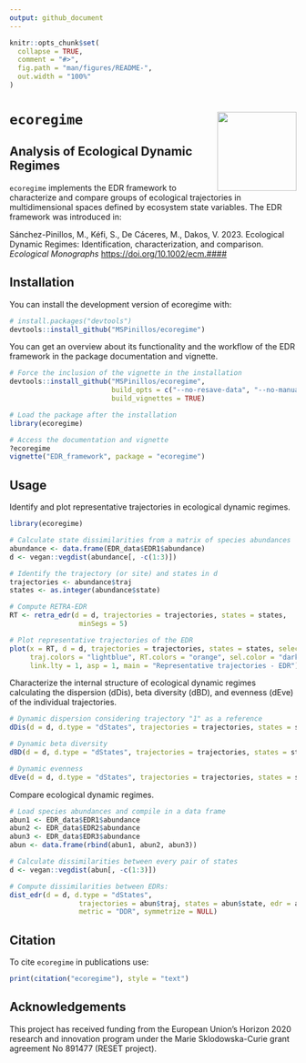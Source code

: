 ```yaml
---
output: github_document
---
```


<!-- README.md is generated from README.Rmd. Please edit that file -->

```r
knitr::opts_chunk$set(
  collapse = TRUE,
  comment = "#>",
  fig.path = "man/figures/README-",
  out.width = "100%"
)
```

# `ecoregime` <img src="man/figures/logo.png" align="right" height="139"/></a>

## Analysis of Ecological Dynamic Regimes

<!-- badges: start -->
<!-- badges: end -->

`ecoregime` implements the EDR framework to characterize and compare groups of ecological trajectories in multidimensional spaces defined by ecosystem state variables. The EDR framework was introduced in:

Sánchez-Pinillos, M., Kéfi, S., De Cáceres, M., Dakos, V. 2023. Ecological Dynamic Regimes: Identification, characterization, and comparison. *Ecological Monographs* <https://doi.org/10.1002/ecm.####>

## Installation

You can install the development version of ecoregime with:

``` r
# install.packages("devtools")
devtools::install_github("MSPinillos/ecoregime")
```

You can get an overview about its functionality and the workflow of the EDR framework in the package documentation and vignette.

``` r
# Force the inclusion of the vignette in the installation
devtools::install_github("MSPinillos/ecoregime", 
                         build_opts = c("--no-resave-data", "--no-manual"),
                         build_vignettes = TRUE)

# Load the package after the installation
library(ecoregime)

# Access the documentation and vignette
?ecoregime
vignette("EDR_framework", package = "ecoregime")

```

## Usage

Identify and plot representative trajectories in ecological dynamic regimes.

```r
library(ecoregime)

# Calculate state dissimilarities from a matrix of species abundances
abundance <- data.frame(EDR_data$EDR1$abundance)
d <- vegan::vegdist(abundance[, -c(1:3)])

# Identify the trajectory (or site) and states in d
trajectories <- abundance$traj
states <- as.integer(abundance$state)

# Compute RETRA-EDR
RT <- retra_edr(d = d, trajectories = trajectories, states = states,
                 minSegs = 5)

# Plot representative trajectories of the EDR
plot(x = RT, d = d, trajectories = trajectories, states = states, select_RT = "T2",
     traj.colors = "lightblue", RT.colors = "orange", sel.color = "darkgreen",
     link.lty = 1, asp = 1, main = "Representative trajectories - EDR")

```

Characterize the internal structure of ecological dynamic regimes calculating the dispersion (dDis), beta diversity (dBD), and evenness (dEve) of the individual trajectories.

```r
# Dynamic dispersion considering trajectory "1" as a reference
dDis(d = d, d.type = "dStates", trajectories = trajectories, states = states, reference = "1")

# Dynamic beta diversity
dBD(d = d, d.type = "dStates", trajectories = trajectories, states = states)

# Dynamic evenness
dEve(d = d, d.type = "dStates", trajectories = trajectories, states = states)

```

Compare ecological dynamic regimes.

```r
# Load species abundances and compile in a data frame
abun1 <- EDR_data$EDR1$abundance
abun2 <- EDR_data$EDR2$abundance
abun3 <- EDR_data$EDR3$abundance
abun <- data.frame(rbind(abun1, abun2, abun3))

# Calculate dissimilarities between every pair of states
d <- vegan::vegdist(abun[, -c(1:3)])

# Compute dissimilarities between EDRs:
dist_edr(d = d, d.type = "dStates",
                 trajectories = abun$traj, states = abun$state, edr = abun$EDR,
                 metric = "DDR", symmetrize = NULL)

```

## Citation

To cite `ecoregime` in publications use:

```r
print(citation("ecoregime"), style = "text")
```

## Acknowledgements

This project has received funding from the European Union’s Horizon 2020 research and innovation program under the Marie Sklodowska-Curie grant agreement No 891477 (RESET project).

